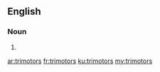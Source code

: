 ==English==

===Noun===
{{head|en|plural}}

# {{plural of|trimotor|lang=en}}

[[ar:trimotors]]
[[fr:trimotors]]
[[ku:trimotors]]
[[my:trimotors]]
